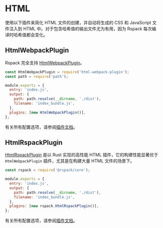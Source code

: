 # HTML

使用以下插件来简化 HTML 文件的创建，并自动将生成的 CSS 和 JavaScript 文件注入到 HTML 中。对于包含哈希值的输出文件尤为有用，因为 Rspack 每次编译时哈希值都会变化。

## HtmlWebpackPlugin

Rspack 完全支持 [HtmlWebpackPlugin](https://github.com/jantimon/html-webpack-plugin)。

```js title="rspack.config.js"
const HtmlWebpackPlugin = require('html-webpack-plugin');
const path = require('path');

module.exports = {
  entry: 'index.js',
  output: {
    path: path.resolve(__dirname, './dist'),
    filename: 'index_bundle.js',
  },
  plugins: [new HtmlWebpackPlugin()],
};
```

有关所有配置选项，请参阅[插件文档](https://github.com/jantimon/html-webpack-plugin#options)。

## HtmlRspackPlugin

[HtmlRspackPlugin](/plugins/rspack/html-rspack-plugin) 是以 Rust 实现的高性能 HTML 插件，它的构建性能显著优于 `HtmlWebpackPlugin` 插件，尤其是在构建大量 HTML 文件的场景下。

```js title="rspack.config.js"
const rspack = require('@rspack/core');

module.exports = {
  entry: 'index.js',
  output: {
    path: path.resolve(__dirname, './dist'),
    filename: 'index_bundle.js',
  },
  plugins: [new rspack.HtmlRspackPlugin()],
};
```

有关所有配置选项，请参阅[插件文档](/plugins/rspack/html-rspack-plugin)。

